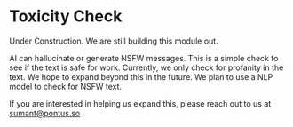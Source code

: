 
# Toxicity Check

<Callout type="warning" emoji="🏗️">
    Under Construction. We are still building this module out.
</Callout>

AI can hallucinate or generate NSFW messages. This is a simple check to see if the text is safe for work. Currently, we only check for profanity in the text. We hope to expand beyond this in the future. We plan to use a NLP model to check for NSFW text. 

If you are interested in helping us expand this, please reach out to us at sumant@pontus.so